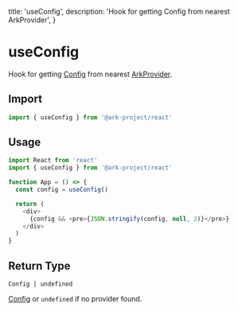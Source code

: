   title: 'useConfig',
  description: 'Hook for getting Config from nearest ArkProvider',
}

# useConfig

Hook for getting [Config](/sdk-core/configuration) from nearest [ArkProvider](/sdk-react/getting-started#react-next-js-application-setup-with-stark-net-provider).

## Import

```typescript
import { useConfig } from '@ark-project/react'
```

## Usage

```typescript
import React from 'react'
import { useConfig } from '@ark-project/react'

function App = () => {
  const config = useConfig()

  return (
    <div>
      {config && <pre>{JSON.stringify(config, null, 2)}</pre>}
    </div>
  )
}
```

## Return Type

`Config | undefined`

[Config](/sdk-core/configuration) or `undefined` if no provider found.
